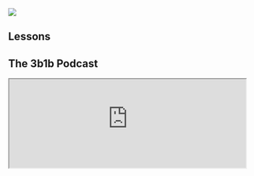 <Section dark={true}>
  <HomepageFeaturedContent
    title="Animated math"
    subtitle="3Blue1Brown is primarily a [YouTube channel](https://www.youtube.com/3blue1brown), but here you can find written and interactive adaptations of the lessons."
    >
    <HomepageFeaturedItem lesson="fourier-transforms" caption="Learn what a Fourier transform is">
      <Interactive
        filename="lessons/2018/fourier-transforms/basic_interactive/index"
        aspectRatio={16 / 9}
      />
    </HomepageFeaturedItem>
    <HomepageFeaturedItem lesson="neural-networks" caption="Learn how neural networks work">
      <Interactive filename="lessons/2017/neural-networks/neural-network-interactive/index" />
    </HomepageFeaturedItem>
    <HomepageFeaturedItem lesson="essence-of-calculus" caption="Learn the essence of calculus">
      <HomepageFeaturedVideo src="calculus-preview.mp4" />
    </HomepageFeaturedItem>
    <HomepageFeaturedItem lesson="vectors" caption="Learn how to visualize linear algebra">
      <HomepageFeaturedVideo src="eola-preview.mp4" />
    </HomepageFeaturedItem>
    <HomepageFeaturedItem lesson="fourier-series" caption="Learn how this animation relates to the physics of heat">
      <HomepageFeaturedVideo src="fourier-pi.mp4" />
    </HomepageFeaturedItem>
    <HomepageFeaturedItem lesson="clacks" caption="Learn how sliding blocks compute an unexpected constant">
      <HomepageFeaturedVideo src="clacks.mp4" />
    </HomepageFeaturedItem>
    <HomepageFeaturedItem lesson="prime-spirals" caption="Learn why polar plots of primes form these spirals">
      <HomepageFeaturedVideo src="prime-spirals.mp4" />
    </HomepageFeaturedItem>
    <HomepageFeaturedItem lesson="inscribed-rectangle-problem" caption="Learn how topology is used to solve problems">
      <HomepageFeaturedVideo src="sudanese-band-loop.mp4" />
    </HomepageFeaturedItem>
    <HomepageFeaturedItem lesson="bitcoin" caption="Learn how bitcoin works">
      <Interactive
        filename="lessons/2017/bitcoin/live-transactions-interactive/index"
      />
    </HomepageFeaturedItem>
    <HomepageFeaturedItem lesson="sphere-area" caption="Learn how a sphere's surface area relates to its shadow">
      <HomepageFeaturedVideo src="sphere-area.mp4" />
    </HomepageFeaturedItem>
    <HomepageFeaturedItem lesson="" caption="">
      <img src="/featured-content/pi-comment.svg" />
    </HomepageFeaturedItem>
  </HomepageFeaturedContent>
</Section>

<Section>

# Lessons

<LessonGallery show="topic" />

</Section>

<Section>

# The 3b1b Podcast

<PodcastLinks />

<Clickable
  icon="fas fa-list"
  link="/podcast#episodes"
  text="View episodes"
  design="rounded"
/>

</Section>

<Section>

<iframe src="https://3blue1brown.substack.com/embed" width="480" height="180" />

</Section>

<Section>

<Portrait image="images/home/patreon-logo.svg" />

If these lessons add value to your life, consider joining the contributing members who help make them possible.
Membership benefits range from early access to new videos, to having your name in the video credits.
This model allows for the lessons to remain free from brand integrations and sponsor messages, but without introducing paywalls which limit who they can benefit.

<Center>
  <Clickable
    link="https://www.patreon.com/3blue1brown"
    icon="fab fa-patreon"
    text="Memberships"
    design="rounded"
  />

  <Clickable
    link="/thanks"
    icon="fas fa-heart"
    text="Special thanks"
    design="rounded"
  />
</Center>

</Section>